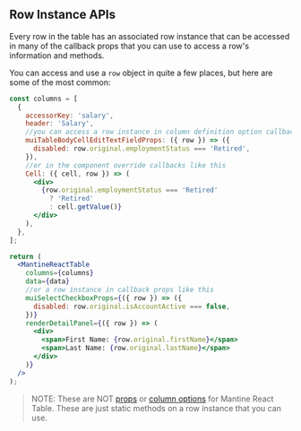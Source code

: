 
<Head>
  <title>Row Instance APIs - Mantine React Table Docs</title>
  <meta
    name="description"
    content="All the row instance methods and objects that can be accessed from the table instance in Mantine React Table"
  />
  <meta
    property="og:title"
    content="Mantine React Table Row Instance API Reference"
  />
  <meta
    property="og:description"
    content="A reference of all the row instance api methods and objects that can be used in Mantine React Table"
  />
</Head>

## Row Instance APIs

Every row in the table has an associated row instance that can be accessed in many of the callback props that you can use to access a row's information and methods.

You can access and use a `row` object in quite a few places, but here are some of the most common:

```jsx
const columns = [
  {
    accessorKey: 'salary',
    header: 'Salary',
    //you can access a row instance in column definition option callbacks like this
    muiTableBodyCellEditTextFieldProps: ({ row }) => ({
      disabled: row.original.employmentStatus === 'Retired',
    }),
    //or in the component override callbacks like this
    Cell: ({ cell, row }) => (
      <div>
        {row.original.employmentStatus === 'Retired'
          ? 'Retired'
          : cell.getValue()}
      </div>
    ),
  },
];

return (
  <MantineReactTable
    columns={columns}
    data={data}
    //or a row instance in callback props like this
    muiSelectCheckboxProps={({ row }) => ({
      disabled: row.original.isAccountActive === false,
    })}
    renderDetailPanel={({ row }) => (
      <div>
        <span>First Name: {row.original.firstName}</span>
        <span>Last Name: {row.original.lastName}</span>
      </div>
    )}
  />
);
```

> NOTE: These are NOT [props](/docs/api/props) or [column options](/docs/api/column-options) for Mantine React Table. These are just static methods on a row instance that you can use.

<RowInstanceAPIsTable />

<SourceCode />
